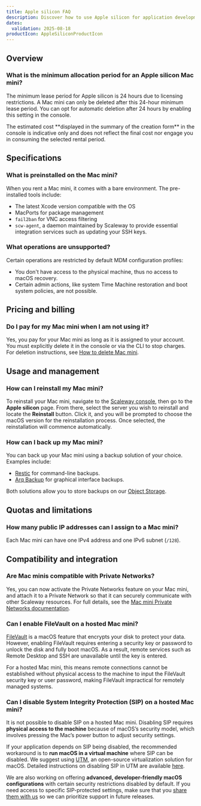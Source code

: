 ```yaml
---
title: Apple silicon FAQ
description: Discover how to use Apple silicon for application development.
dates:
  validation: 2025-08-18
productIcon: AppleSiliconProductIcon
---
```


## Overview

### What is the minimum allocation period for an Apple silicon Mac mini?
The minimum lease period for Apple silicon is 24 hours due to licensing restrictions. A Mac mini can only be deleted after this 24-hour minimum lease period.
You can opt for automatic deletion after 24 hours by enabling this setting in the console.

<Message type="note">
  The estimated cost **displayed in the summary of the creation form** in the console is indicative only and does not reflect the final cost nor engage you in consuming the selected rental period.
</Message>

## Specifications

### What is preinstalled on the Mac mini?
When you rent a Mac mini, it comes with a bare environment. The pre-installed tools include:
- The latest Xcode version compatible with the OS
- MacPorts for package management
- `fail2ban` for VNC access filtering
- `scw-agent`, a daemon maintained by Scaleway to provide essential integration services such as updating your SSH keys.

### What operations are unsupported?
Certain operations are restricted by default MDM configuration profiles:
- You don't have access to the physical machine, thus no access to macOS recovery.
- Certain admin actions, like system Time Machine restoration and boot system policies, are not possible.

## Pricing and billing

### Do I pay for my Mac mini when I am not using it?
Yes, you pay for your Mac mini as long as it is assigned to your account. You must explicitly delete it in the console or via the CLI to stop charges. For deletion instructions, see [How to delete Mac mini](/apple-silicon/how-to/delete-mac-mini/).

## Usage and management

### How can I reinstall my Mac mini?
To reinstall your Mac mini, navigate to the [Scaleway console](https://console.scaleway.com/), then go to the **Apple silicon** page.
From there, select the server you wish to reinstall and locate the **Reinstall** button.
Click it, and you will be prompted to choose the macOS version for the reinstallation process.
Once selected, the reinstallation will commence automatically.

### How can I back up my Mac mini?
You can back up your Mac mini using a backup solution of your choice. Examples include:
- [Restic](/tutorials/restic-s3-backup/) for command-line backups.
- [Arq Backup](/tutorials/arqbackup-pc-mac/) for graphical interface backups.

Both solutions allow you to store backups on our [Object Storage](/object-storage/quickstart/).

## Quotas and limitations

### How many public IP addresses can I assign to a Mac mini?
Each Mac mini can have one IPv4 address and one IPv6 subnet (`/128`).

## Compatibility and integration

### Are Mac minis compatible with Private Networks?
Yes, you can now activate the Private Networks feature on your Mac mini, and attach it to a Private Network so that it can securely communicate with other Scaleway resources. For full details, see the [Mac mini Private Networks documentation](/apple-silicon/how-to/use-private-networks/).

### Can I enable FileVault on a hosted Mac mini?
[FileVault](https://support.apple.com/fr-fr/guide/mac-help/flvlt001/15.0/mac/15.0) is a macOS feature that encrypts your disk to protect your data. However, enabling FileVault requires entering a security key or password to unlock the disk and fully boot macOS. As a result, remote services such as Remote Desktop and SSH are unavailable until the key is entered.

For a hosted Mac mini, this means remote connections cannot be established without physical access to the machine to input the FileVault security key or user password, making FileVault impractical for remotely managed systems.

### Can I disable System Integrity Protection (SIP) on a hosted Mac mini?

It is not possible to disable SIP on a hosted Mac mini. Disabling SIP requires **physical access to the machine** because of macOS’s security model, which involves pressing the Mac’s power button to adjust security settings.

If your application depends on SIP being disabled, the recommended workaround is to **run macOS in a virtual machine** where SIP can be disabled. We suggest using [UTM](/apple-silicon/how-to/setup-vm-with-utm/#installating-utm), an open-source virtualization solution for macOS. Detailed instructions on disabling SIP in UTM are available [here](https://docs.getutm.app/advanced/recovery/).

We are also working on offering **advanced, developer-friendly macOS configurations** with certain security restrictions disabled by default. If you need access to specific SIP-protected settings, make sure that you [share them with us](https://console.scaleway.com/support/tickets/create) so we can prioritize support in future releases.
